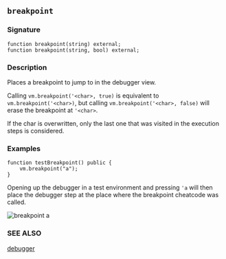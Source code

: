 ## `breakpoint`

### Signature

```solidity
function breakpoint(string) external;
function breakpoint(string, bool) external;
```

### Description

Places a breakpoint to jump to in the debugger view.

Calling `vm.breakpoint('<char>, true)` is equivalent to `vm.breakpoint('<char>)`, but calling `vm.breakpoint('<char>, false)` will erase the breakpoint at `'<char>`.

If the char is overwritten, only the last one that was visited in the execution steps is considered.

### Examples

```solidity
function testBreakpoint() public {
    vm.breakpoint("a");
}
```

Opening up the debugger in a test environment and pressing `'a` will then place the debugger step at the place where the breakpoint cheatcode was called.

![breakpoint a](../images/breakpoint.png)

### SEE ALSO

[debugger](/forge/debugger)

